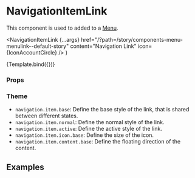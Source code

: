 
<Meta
  title="Components/Menu/NavigationItemLink"
  component={NavigationItemLink}
/>

# NavigationItemLink

This component is used to added to a [Menu](/docs/components-menu-menu--default-story).

  <NavigationItemLink
    {...args}
    href="/?path=/story/components-menu-menulink--default-story"
    content="Navigation Link"
    icon={IconAccountCircle}
  />
)

<Canvas>
  <Story name="Default">{Template.bind({})}</Story>
</Canvas>

### Props

<ArgsTable story="Default" />

### Theme

- `navigation.item.base`: Define the base style of the link, that is shared between different states.
- `navigation.item.normal`: Define the normal style of the link.
- `navigation.item.active`: Define the active style of the link.
- `navigation.item.icon.base`: Define the size of the icon.
- `navigation.item.content.base`: Define the floating direction of the content.

## Examples

<Canvas>
  <Story name="Very long text">
    <NavigationItemLink
      content={'Open your profile and check it out.'}
      icon={IconAccountCircle}
      href={'/'}
    />
  </Story>
  <Story name="Active">
    <NavigationItemLink
      active={true}
      content={'Active Link'}
      icon={IconAccountCircle}
      href={'/'}
    />
  </Story>
</Canvas>
